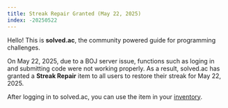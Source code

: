 ```yaml
---
title: Streak Repair Granted (May 22, 2025)
index: -20250522
---
```


Hello! This is **solved.ac**, the community powered guide for programming challenges.

On May 22, 2025, due to a BOJ server issue, functions such as loging in and submitting code were not working properly.
As a result, solved.ac has granted a **Streak Repair** item to all users to restore their streak for May 22, 2025.

After logging in to solved.ac, you can use the item in your [inventory](https://solved.ac/inventory).
